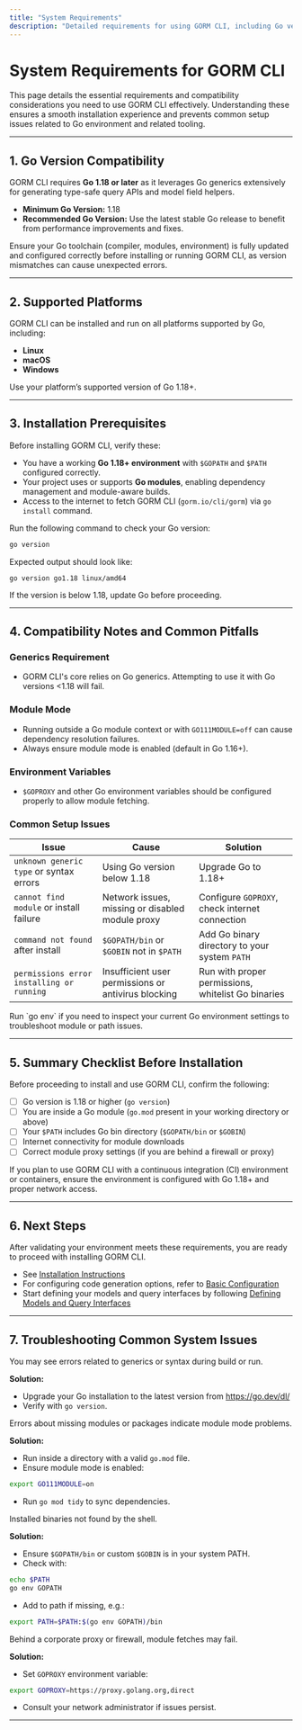 ```yaml
---
title: "System Requirements"
description: "Detailed requirements for using GORM CLI, including Go version and compatibility considerations to prevent common setup issues."
---
```


# System Requirements for GORM CLI

This page details the essential requirements and compatibility considerations you need to use GORM CLI effectively. Understanding these ensures a smooth installation experience and prevents common setup issues related to Go environment and related tooling.

---

## 1. Go Version Compatibility

GORM CLI requires **Go 1.18 or later** as it leverages Go generics extensively for generating type-safe query APIs and model field helpers.

- **Minimum Go Version:** 1.18
- **Recommended Go Version:** Use the latest stable Go release to benefit from performance improvements and fixes.


<Tip>
Ensure your Go toolchain (compiler, modules, environment) is fully updated and configured correctly before installing or running GORM CLI, as version mismatches can cause unexpected errors.
</Tip>

---

## 2. Supported Platforms

GORM CLI can be installed and run on all platforms supported by Go, including:

- **Linux**
- **macOS**
- **Windows**

Use your platform’s supported version of Go 1.18+.

---

## 3. Installation Prerequisites

Before installing GORM CLI, verify these:

- You have a working **Go 1.18+ environment** with `$GOPATH` and `$PATH` configured correctly.
- Your project uses or supports **Go modules**, enabling dependency management and module-aware builds.
- Access to the internet to fetch GORM CLI (`gorm.io/cli/gorm`) via `go install` command.


<Check>
Run the following command to check your Go version:

```bash
go version
```
Expected output should look like:

```plaintext
go version go1.18 linux/amd64
```

If the version is below 1.18, update Go before proceeding.
</Check>

---

## 4. Compatibility Notes and Common Pitfalls

### Generics Requirement

- GORM CLI's core relies on Go generics. Attempting to use it with Go versions &lt;1.18 will fail.

### Module Mode

- Running outside a Go module context or with `GO111MODULE=off` can cause dependency resolution failures.
- Always ensure module mode is enabled (default in Go 1.16+).

### Environment Variables

- `$GOPROXY` and other Go environment variables should be configured properly to allow module fetching.

### Common Setup Issues

| Issue                                             | Cause                                                  | Solution                                           |
|---------------------------------------------------|--------------------------------------------------------|---------------------------------------------------|
| `unknown generic type` or syntax errors           | Using Go version below 1.18                            | Upgrade Go to 1.18+                               |
| `cannot find module` or install failure           | Network issues, missing or disabled module proxy      | Configure `GOPROXY`, check internet connection   |
| `command not found` after install                  | `$GOPATH/bin` or `$GOBIN` not in `$PATH`               | Add Go binary directory to your system `PATH`    |
| `permissions error installing or running`         | Insufficient user permissions or antivirus blocking   | Run with proper permissions, whitelist Go binaries |

<Tip>
Run `go env` if you need to inspect your current Go environment settings to troubleshoot module or path issues.
</Tip>

---

## 5. Summary Checklist Before Installation

Before proceeding to install and use GORM CLI, confirm the following:

- [ ] Go version is 1.18 or higher (`go version`)
- [ ] You are inside a Go module (`go.mod` present in your working directory or above)
- [ ] Your `$PATH` includes Go bin directory (`$GOPATH/bin` or `$GOBIN`)
- [ ] Internet connectivity for module downloads
- [ ] Correct module proxy settings (if you are behind a firewall or proxy)

<Tip>
If you plan to use GORM CLI with a continuous integration (CI) environment or containers, ensure the environment is configured with Go 1.18+ and proper network access.
</Tip>

---

## 6. Next Steps

After validating your environment meets these requirements, you are ready to proceed with installing GORM CLI.

- See [Installation Instructions](/getting-started/setup-and-installation/installation-instructions)
- For configuring code generation options, refer to [Basic Configuration](/getting-started/setup-and-installation/basic-configuration)
- Start defining your models and query interfaces by following [Defining Models and Query Interfaces](/getting-started/first-code-generation/defining-models-and-interfaces)

---

## 7. Troubleshooting Common System Issues

<AccordionGroup title="Common System Issues and Solutions">
<Accordion title="Go Version is Below 1.18">
You may see errors related to generics or syntax during build or run.

**Solution:**
- Upgrade your Go installation to the latest version from https://go.dev/dl/
- Verify with `go version`.
</Accordion>

<Accordion title="Go Modules Not Enabled or Improperly Configured">
Errors about missing modules or packages indicate module mode problems.

**Solution:**
- Run inside a directory with a valid `go.mod` file.
- Ensure module mode is enabled:

```bash
export GO111MODULE=on
```
- Run `go mod tidy` to sync dependencies.
</Accordion>

<Accordion title="GOROOT, GOPATH, or PATH Misconfiguration">
Installed binaries not found by the shell.

**Solution:**
- Ensure `$GOPATH/bin` or custom `$GOBIN` is in your system PATH.
- Check with:

```bash
echo $PATH
go env GOPATH
```
- Add to path if missing, e.g.:

```bash
export PATH=$PATH:$(go env GOPATH)/bin
```
</Accordion>

<Accordion title="Network Issues Fetching Modules">
Behind a corporate proxy or firewall, module fetches may fail.

**Solution:**
- Set `GOPROXY` environment variable:

```bash
export GOPROXY=https://proxy.golang.org,direct
```
- Consult your network administrator if issues persist.
</Accordion>
</AccordionGroup>

---